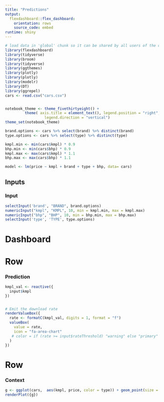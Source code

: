 ```yaml
---
title: "Predictions"
output: 
  flexdashboard::flex_dashboard:
    orientation: rows
    source_code: embed
runtime: shiny
---
```


```r
# load data in 'global' chunk so it can be shared by all users of the dashboard
library(flexdashboard)
library(tidyverse)
library(broom)
library(tidyverse)
library(ggthemes)
library(plotly)
library(plotly)
library(modelr)
library(DT)
library(ggrepel)
cars <- read.csv("cars.csv")


notebook_theme <- theme_fivethirtyeight() + 
         theme( axis.title = element_text(), legend.position = "right",
                  legend.direction = "vertical")
theme_set(notebook_theme)

brand.options <- cars %>% select(brand) %>% distinct(brand)
type.options <- cars %>% select(type) %>% distinct(type)

kmpl.min <- min(cars$kmpl) * 0.9
bhp.min <- min(cars$bhp) * 0.9
kmpl.max <- max(cars$kmpl) * 1.1
bhp.max <- max(cars$bhp) * 1.1

model <- lm(price ~ kmpl + brand + type + bhp, data= cars)

```

Inputs {.sidebar}
-----------------------------------------------------------------------

### Input

```r

selectInput('brand', "BRAND", brand.options)
numericInput("kmpl", "KMPL", 10, min = kmpl.min, max = kmpl.max)
numericInput("bhp", "BHP", 10, min = bhp.min, max = bhp.max)
selectInput('type', 'TYPE', type.options)

```


# Dashboard

# Row

### Prediction

```r
kmpl_val <- reactive({
  input$kmpl 
})


# Emit the download rate
renderValueBox({
  rate <- formatC(kmpl_val, digits = 1, format = "f")
  valueBox(
    value = rate,
    icon = "fa-area-chart"
   # color = if (rate >= input$rateThreshold) "warning" else "primary"
  )
})

```


# Row

### Context

```r

g <- ggplot(cars,  aes(kmpl, price, color = type)) + geom_point(size = 3) 
renderPlot({g})  
```








